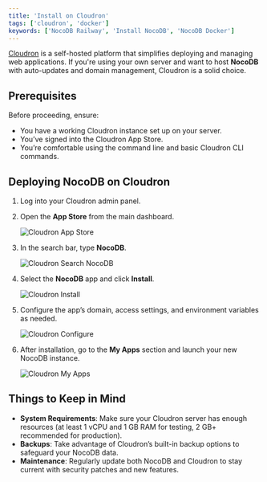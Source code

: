 ```yaml
---
title: 'Install on Cloudron'
tags: ['cloudron', 'docker']
keywords: ['NocoDB Railway', 'Install NocoDB', 'NocoDB Docker']
---
```


[Cloudron](https://www.cloudron.io/) is a self-hosted platform that simplifies deploying and managing web applications. If you're using your own server and want to host **NocoDB** with auto-updates and domain management, Cloudron is a solid choice.

## Prerequisites

Before proceeding, ensure:

* You have a working Cloudron instance set up on your server.
* You’ve signed into the Cloudron App Store.
* You’re comfortable using the command line and basic Cloudron CLI commands.

## Deploying NocoDB on Cloudron

1. Log into your Cloudron admin panel.

2. Open the **App Store** from the main dashboard.

   ![Cloudron App Store](/img/v2/installations/cloudron-app-store.png)

3. In the search bar, type **NocoDB**.

   ![Cloudron Search NocoDB](/img/v2/installations/cloudron-search-nocodb.png)

4. Select the **NocoDB** app and click **Install**.

   ![Cloudron Install](/img/v2/installations/cloudron-install.png)

5. Configure the app’s domain, access settings, and environment variables as needed.

   ![Cloudron Configure](/img/v2/installations/cloudron-configure.png)

6. After installation, go to the **My Apps** section and launch your new NocoDB instance.

   ![Cloudron My Apps](/img/v2/installations/cloudron-my-apps.png)

## Things to Keep in Mind

* **System Requirements**: Make sure your Cloudron server has enough resources (at least 1 vCPU and 1 GB RAM for testing, 2 GB+ recommended for production).
* **Backups**: Take advantage of Cloudron’s built-in backup options to safeguard your NocoDB data.
* **Maintenance**: Regularly update both NocoDB and Cloudron to stay current with security patches and new features.
